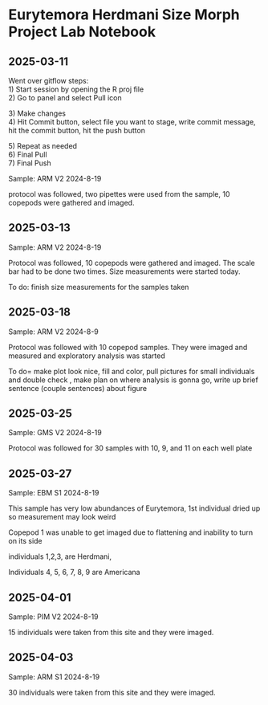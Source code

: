 # Eurytemora Herdmani Size Morph Project Lab Notebook

## 2025-03-11

Went over gitflow steps:\
1) Start session by opening the R proj file\
2) Go to panel and select Pull icon

3\) Make changes\
4) Hit Commit button, select file you want to stage, write commit message, hit the commit button, hit the push button

5\) Repeat as needed\
6) Final Pull\
7) Final Push

Sample: ARM V2 2024-8-19

protocol was followed, two pipettes were used from the sample, 10 copepods were gathered and imaged.

## 2025-03-13

Sample: ARM V2 2024-8-19

Protocol was followed, 10 copepods were gathered and imaged. The scale bar had to be done two times. Size measurements were started today.

To do: finish size measurements for the samples taken

## 2025-03-18

Sample: ARM V2 2024-8-9

Protocol was followed with 10 copepod samples. They were imaged and measured and exploratory analysis was started

To do= make plot look nice, fill and color, pull pictures for small individuals and double check , make plan on where analysis is gonna go, write up brief sentence (couple sentences) about figure

## 2025-03-25

Sample: GMS V2 2024-8-19

Protocol was followed for 30 samples with 10, 9, and 11 on each well plate

## 2025-03-27

Sample: EBM S1 2024-8-19

This sample has very low abundances of Eurytemora, 1st individual dried up so measurement may look weird

Copepod 1 was unable to get imaged due to flattening and inability to turn on its side

individuals 1,2,3, are Herdmani,

Individuals 4, 5, 6, 7, 8, 9 are Americana

## 2025-04-01

Sample: PIM V2 2024-8-19

15 individuals were taken from this site and they were imaged.

## 2025-04-03

Sample: ARM S1 2024-8-19

30 individuals were taken from this site and they were imaged.
